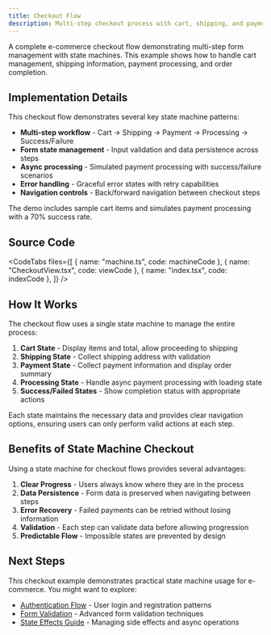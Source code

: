 ```yaml
---
title: Checkout Flow
description: Multi-step checkout process with cart, shipping, and payment
---
```



A complete e-commerce checkout flow demonstrating multi-step form management with state machines. This example shows how to handle cart management, shipping information, payment processing, and order completion.

<div className="not-content">
  <CheckoutExample client:visible />
</div>

## Implementation Details

This checkout flow demonstrates several key state machine patterns:

- **Multi-step workflow** - Cart → Shipping → Payment → Processing → Success/Failure
- **Form state management** - Input validation and data persistence across steps
- **Async processing** - Simulated payment processing with success/failure scenarios
- **Error handling** - Graceful error states with retry capabilities
- **Navigation controls** - Back/forward navigation between checkout steps

The demo includes sample cart items and simulates payment processing with a 70% success rate.

## Source Code

<CodeTabs
  files={[
    { name: "machine.ts", code: machineCode },
    { name: "CheckoutView.tsx", code: viewCode },
    { name: "index.tsx", code: indexCode },
  ]}
/>

## How It Works

The checkout flow uses a single state machine to manage the entire process:

1. **Cart State** - Display items and total, allow proceeding to shipping
2. **Shipping State** - Collect shipping address with validation
3. **Payment State** - Collect payment information and display order summary
4. **Processing State** - Handle async payment processing with loading state
5. **Success/Failed States** - Show completion status with appropriate actions

Each state maintains the necessary data and provides clear navigation options, ensuring users can only perform valid actions at each step.

## Benefits of State Machine Checkout

Using a state machine for checkout flows provides several advantages:

1. **Clear Progress** - Users always know where they are in the process
2. **Data Persistence** - Form data is preserved when navigating between steps
3. **Error Recovery** - Failed payments can be retried without losing information
4. **Validation** - Each step can validate data before allowing progression
5. **Predictable Flow** - Impossible states are prevented by design

## Next Steps

This checkout example demonstrates practical state machine usage for e-commerce. You might want to explore:

- [Authentication Flow](/examples/auth-flow) - User login and registration patterns
- [Form Validation](/examples/form) - Advanced form validation techniques
- [State Effects Guide](/guides/effects) - Managing side effects and async operations

